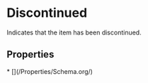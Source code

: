   
# Discontinued

Indicates that the item has been discontinued.

## Properties

<Grid>
* [](/Properties/Schema.org/)
</Grid>

